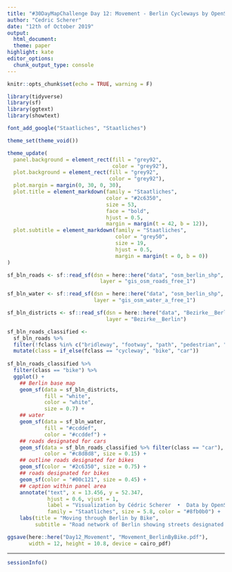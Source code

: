 ```yaml
---
title: "#30DayMapChallenge Day 12: Movement - Berlin Cycleways by OpenStreetMaps"
author: "Cedric Scherer"
date: "12th of October 2019"
output:
  html_document:
  theme: paper
highlight: kate
editor_options:
  chunk_output_type: console
---
```

  
```r
knitr::opts_chunk$set(echo = TRUE, warning = F)
```

```r
library(tidyverse)
library(sf)
library(ggtext)
library(showtext)

font_add_google("Staatliches", "Staatliches")

theme_set(theme_void())

theme_update(
  panel.background = element_rect(fill = "grey92", 
                                  color = "grey92"),
  plot.background = element_rect(fill = "grey92", 
                                 color = "grey92"),
  plot.margin = margin(0, 30, 0, 30),
  plot.title = element_markdown(family = "Staatliches", 
                                color = "#2c6350",
                                size = 53,
                                face = "bold",
                                hjust = 0.5,
                                margin = margin(t = 42, b = 12)),
  plot.subtitle = element_markdown(family = "Staatliches", 
                                   color = "grey50",
                                   size = 19,
                                   hjust = 0.5,
                                   margin = margin(t = 0, b = 0))
)
```

```r
sf_bln_roads <- sf::read_sf(dsn = here::here("data", "osm_berlin_shp", "gis_osm_roads_free_1.shp"), 
                              layer = "gis_osm_roads_free_1")

sf_bln_water <- sf::read_sf(dsn = here::here("data", "osm_berlin_shp", "gis_osm_water_a_free_1.shp"), 
                            layer = "gis_osm_water_a_free_1")

sf_bln_districts <- sf::read_sf(dsn = here::here("data", "Bezirke__Berlin", "Bezirke__Berlin.shp"), 
                                layer = "Bezirke__Berlin")
```

```r
sf_bln_roads_classified <- 
  sf_bln_roads %>% 
  filter(!fclass %in% c("bridleway", "footway", "path", "pedestrian", "steps")) %>% 
  mutate(class = if_else(fclass == "cycleway", "bike", "car"))
  
sf_bln_roads_classified %>% 
  filter(class == "bike") %>% 
  ggplot() + 
    ## Berlin base map
    geom_sf(data = sf_bln_districts,
            fill = "white",
            color = "white",
            size = 0.7) +
    ## water
    geom_sf(data = sf_bln_water,
            fill = "#ccddef",  
            color = "#ccddef") +
    ## roads designated for cars
    geom_sf(data = sf_bln_roads_classified %>% filter(class == "car"), 
            color = "#c8d8d8", size = 0.15) +
    ## outline roads designated for bikes
    geom_sf(color = "#2c6350", size = 0.75) + 
    ## roads designated for bikes
    geom_sf(color = "#00c121", size = 0.45) + 
    ## caption within panel area
    annotate("text", x = 13.456, y = 52.347, 
             hjust = 0.6, vjust = 1,
             label = "Visualization by Cédric Scherer  •  Data by OpenStreetMap",
             family = "Staatliches", size = 5.8, color = "#8fb0b0") + 
    labs(title = "Moving through Berlin by Bike",
         subtitle = "Road network of Berlin showing streets designated for <b style='color:#00c121'>cyclists</b> and <b style='color:#8fb0b0'>car drivers</b>")

ggsave(here::here("Day12_Movement", "Movement_BerlinByBike.pdf"), 
       width = 12, height = 10.8, device = cairo_pdf)
```

***

```r
sessionInfo()
```

